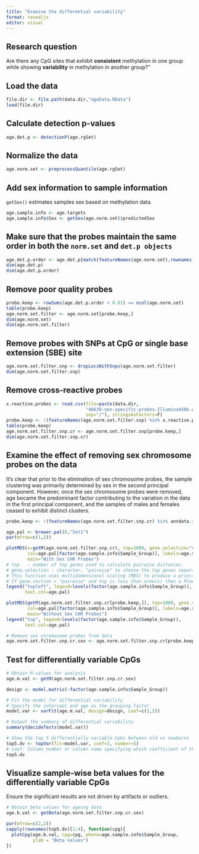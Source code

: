 ```yaml
---
title: "Examine the differential variability"
format: revealjs
editor: visual
---
```


## Research question

Are there any CpG sites that exhibit **consistent** methylation in one group while showing **variability** in methylation in another group?"

## Load the data

```r
file.dir <- file.path(data.dir,"ageData.RData")
load(file.dir)
```

## Calculate detection p-values

```r
age.det.p <- detectionP(age.rgSet)
```

## Normalize the data

```r
age.norm.set <- preprocessQuantile(age.rgSet)
```

## Add sex information to sample information

`getSex()` estimates samples sex based on methylation data.

```r
age.sample.info <- age.targets
age.sample.info$Sex <- getSex(age.norm.set)$predictedSex
```

## Make sure that the probes maintain the same order in both the `norm.set` and `det.p objects`

```r
age.det.p.order <- age.det.p[match(featureNames(age.norm.set),rownames(age.det.p)),] # featureNames() and rownames() retrieve the cg names
dim(age.det.p)
dim(age.det.p.order)
```

## Remove poor quality probes

```r
probe.keep <- rowSums(age.det.p.order < 0.01) == ncol(age.norm.set) 
table(probe.keep)
age.norm.set.filter <- age.norm.set[probe.keep,]
dim(age.norm.set)
dim(age.norm.set.filter)
```

## Remove probes with SNPs at CpG or single base extension (SBE) site

```r
age.norm.set.filter.snp <- dropLociWithSnps(age.norm.set.filter)
dim(age.norm.set.filter.snp)
```

## Remove cross-reactive probes

```r
x.reactive.probes <- read.csv(file=paste(data.dir,
                              "48639-non-specific-probes-Illumina450k.csv",
                              sep="/"), stringsAsFactors=F)
probe.keep <- !(featureNames(age.norm.set.filter.snp) %in% x.reactive.probes$TargetID)
table(probe.keep)
age.norm.set.filter.snp.cr <- age.norm.set.filter.snp[probe.keep,]
dim(age.norm.set.filter.snp.cr)
```

## Examine the effect of removing sex chromosome probes on the data

It's clear that prior to the elimination of sex chromosome probes, the sample clustering was primarily determined by sex in the second principal component. However, once the sex chromosome probes were removed, age became the predominant factor contributing to the variation in the data in the first principal component, and the samples of males and females ceased to exhibit distinct clusters.

```r
probe.keep <- !(featureNames(age.norm.set.filter.snp.cr) %in% anndata.450k$Name[anndata.450k$chr %in% c("chrX","chrY")])

age.pal <- brewer.pal(8,"Set1")
par(mfrow=c(1,2))

plotMDS(x=getM(age.norm.set.filter.snp.cr), top=1000, gene.selection="common", 
        col=age.pal[factor(age.sample.info$Sample_Group)], labels=age.sample.info$Sex, 
        main="With Sex CHR Probes")
# top	- number of top genes used to calculate pairwise distances.
# gene.selection - character, "pairwise" to choose the top genes separately for each pairwise comparison between the samples or "common" to select the same genes for all comparisons.
# This function uses multidimensional scaling (MDS) to produce a principal coordinate (PCoA) or principal component (PCA) plot showing the relationships between the expression profiles represented by the columns of x. If gene.selection = "common", or if the top is equal to or greater than the number of rows of x, then a PCA plot is constructed from the top genes with largest standard deviations across the samples.
# If gene.section = "pairwise" and top is less than nrow(x) then a PCoA plot is produced and distances on the plot represent the leading log2-fold-changes. The leading log-fold-change between a pair of samples is defined as the root-mean-square average of the top largest log2-fold-changes between those two samples. The PCA and PCoA plots produced by gene.selection="common" and gene.selection="pairwise", respectively, use similar distance measures but the PCA plot uses the same genes throughout whereas the PCoA plot potentially selects different genes to distinguish each pair of samples. The pairwise choice is the default. It potentially gives better resolution than a PCA plot if different molecular pathways are relevant for distinguishing different pairs of samples.
legend("topleft", legend=levels(factor(age.sample.info$Sample_Group)), 
       text.col=age.pal)

plotMDS(getM(age.norm.set.filter.snp.cr[probe.keep,]), top=1000, gene.selection="common", 
        col=age.pal[factor(age.sample.info$Sample_Group)], labels=age.sample.info$Sex, 
        main="Without Sex CHR Probes")
legend("top", legend=levels(factor(age.sample.info$Sample_Group)),
       text.col=age.pal)
```

```r
# Remove sex chromosome probes from data
age.norm.set.filter.snp.cr.sex <- age.norm.set.filter.snp.cr[probe.keep,]
```

## Test for differentially variable CpGs 

```r
# Obtain M-values for analysis
age.m.val <- getM(age.norm.set.filter.snp.cr.sex)

design <- model.matrix(~factor(age.sample.info$Sample_Group)) 

# Fit the model for differential variability
# Specify the intercept and age as the grouping factor
model.var <- varFit(age.m.val, design=design, coef=c(1,2))

# Output the summary of differential variability
summary(decideTests(model.var))

# Show the top 5 differentially variable CpGs between old vs newborns
top5.dv <- topVar(fit=model.var, coef=2, number=5)
# coef: Column number or column name specifying which coefficient of the linear model fit is of interest. It should be the same coefficient that the differential variability testing was performed on. Default is last column of fit object.
top5.dv
```


## Visualize sample-wise beta values for the differentially variable CpGs

Ensure the significant results are not driven by artifacts or outliers. 

```r
# Obtain beta values for ageing data
age.b.val <- getBeta(age.norm.set.filter.snp.cr.sex)

par(mfrow=c(2,2))
sapply(rownames(top5.dv)[1:4], function(cpg){
  plotCpg(age.b.val, cpg=cpg, pheno=age.sample.info$Sample_Group, 
          ylab = "Beta values")
})
```
